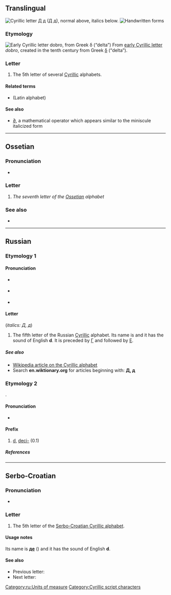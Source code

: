{{also|Д|-д|д.|Appendix:Variations of "d"|Appendix:Variations of "de"}}
{{character info/new}}
==Translingual==
{{wikipedia|De (Cyrillic)}}
[[Image:Cyrillic D.png|thumb|right|Cyrillic letter '''Д д''' (''Д д''), normal above, italics below.]]
[[File:05-Russian alphabet-Д д.svg|thumb|Handwritten forms]]

===Etymology===
[[Image:Early Cyrillic letter Dobro.png|Early Cyrillic letter ''dobro'', from Greek δ (“delta”)]]
From [[w:Early Cyrillic alphabet|early Cyrillic letter]] ''dobro'', created in the tenth century from Greek [[δ]] (“delta”).

===Letter===
{{head|mul|letter|lower case||upper case|Д}}

# The 5th letter of several [[Cyrillic]] alphabets.

====Related terms====
* {{l|mul|d}} (Latin alphabet)

====See also====
* [[∂]], a mathematical operator which appears similar to the miniscule italicized form

----

==Ossetian==

===Pronunciation===
* {{qualifier|phoneme}} {{IPA|/d/|lang=os}}

===Letter===
{{head|os|letter|sc=Cyrl|upper case|Д}}

# ''The seventh letter of the [[Ossetian]] alphabet''

===See also===
* {{list:Cyrillic script letters/os}}

----

==Russian==

===Etymology 1===

====Pronunciation====
* {{qualifier|phoneme}} {{ru-IPA-manual|[d]}}
* {{qualifier|letter}} {{ru-IPA|phon=дэ}}
* {{audio|Ru-д.ogg|Audio|lang=ru}}

====Letter====
{{head|ru|letter|lower case||upper case|Д}} (''italics: Д, д'')

# The fifth letter of the Russian [[Cyrillic]] alphabet. Its name is {{m|ru|дэ}} and it has the sound of English '''d'''. It is preceded by [[г|Г]] and followed by [[е|Е]].

=====See also=====
* [[w:Cyrillic alphabet|Wikipedia article on the Cyrillic alphabet]]
* Search '''en.wiktionary.org''' for articles beginning with: '''[http://en.wiktionary.org/w/index.php?title=Special%3AAllpages&from=%D0%94&namespace=0 Д], [http://en.wiktionary.org/w/index.php?title=Special%3AAllpages&from=%D0%B4&namespace=0 д]'''

===Etymology 2===
{{ru-etym abbrev of|деци-}}.

====Pronunciation====
* {{ru-IPA|деци-}}

====Prefix====
{{head|ru|prefix}}

# [[d]], [[deci-]] (0.1)

=====References=====
<references />

[[Category:ru:Units of measure]]

----

==Serbo-Croatian==
{{attention|sh}}

===Pronunciation===
* {{qualifier|phoneme}} {{IPA|/d/|lang=sh}}

===Letter===
{{head|sh|letter|lower case||upper case|Д}}

# The 5th letter of the [[Serbo-Croatian Cyrillic alphabet]].

====Usage notes====
Its name is '''[[де]]''' ({{IPAchar|[dɛ]}}) and it has the sound of English '''d'''.

====See also====
* Previous letter: {{l|sh|г}}
* Next letter: {{l|sh|ђ}}

[[Category:Cyrillic script characters]]